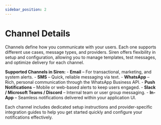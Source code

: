```yaml
---
sidebar_position: 2
---
```

# Channel Details

Channels define how you communicate with your users. Each one supports different use cases, message types, and providers. Siren offers flexibility in setup and configuration, allowing you to manage templates, test messages, and optimize delivery for each channel.

**Supported Channels in Siren:**
    - **Email** – For transactional, marketing, and system alerts.
    - **SMS** – Quick, reliable messaging via text.
    - **WhatsApp** – Rich, personal communication through the WhatsApp Business API.
    - **Push Notifications** – Mobile or web-based alerts to keep users engaged.
    - **Slack / Microsoft Teams / Discord** – Internal team or user group messaging.
    - **In-App** – Seamless notifications delivered within your application UI.


Each channel includes dedicated setup instructions and provider-specific integration guides to help you get started quickly and configure your notifications effectively.
